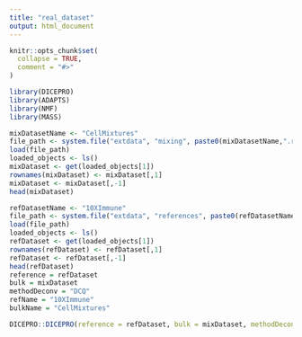 ```yaml
---
title: "real_dataset"
output: html_document
---
```


```r
knitr::opts_chunk$set(
  collapse = TRUE,
  comment = "#>"
)
```


```r
library(DICEPRO)
library(ADAPTS)
library(NMF)
library(MASS)
```


```r
mixDatasetName <- "CellMixtures"
file_path <- system.file("extdata", "mixing", paste0(mixDatasetName,".rda"), package = "DICEPRO")
load(file_path)
loaded_objects <- ls()
mixDataset <- get(loaded_objects[1])
rownames(mixDataset) <- mixDataset[,1]
mixDataset <- mixDataset[,-1]
head(mixDataset)
```

```r
refDatasetName <- "10XImmune"
file_path <- system.file("extdata", "references", paste0(refDatasetName,".rda"), package = "DICEPRO")
load(file_path)
loaded_objects <- ls()
refDataset <- get(loaded_objects[1])
rownames(refDataset) <- refDataset[,1]
refDataset <- refDataset[,-1]
head(refDataset)
reference = refDataset
bulk = mixDataset
methodDeconv = "DCQ"
refName = "10XImmune"
bulkName = "CellMixtures"


```


```r
DICEPRO::DICEPRO(reference = refDataset, bulk = mixDataset, methodDeconv = "DCQ", refName = "10XImmune", bulkName = "CellMixtures", output_path = getwd())
```



